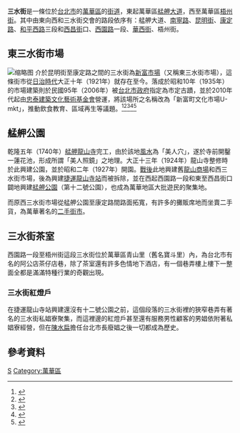 '''三水街'''是一條位於[[台北市|台北市]]的[[萬華區|萬華區]]的[[街道|街道]]，東起萬華區[[艋舺大道|艋舺大道]]，西至萬華區[[梧州街|梧州街]]。其中由東向西和三水街交會的路段依序有：艋舺大道、[[南寧路|南寧路]]、[[昆明街|昆明街]]、[[康定路_(台北市)|康定路]]、[[和平西路|和平西路]]三段和[[西昌街|西昌街]]口、[[西園路|西園路]]一段、[[華西街|華西街]]、梧州街。

== 東三水街市場 ==
[[File:U-mkt_2019.jpg|缩略图]]
介於昆明街至康定路之間的三水街為[[新富市場|新富市場]]（又稱東三水街市場），這條街市從[[台灣日治時期|日治時代]]大正十年（1921年）就存在至今。落成於昭和10年（1935年）的市場建築則於民國95年（2006年）被[[台北市政府|台北市政府]]指定為市定古蹟，並於2010年代起由[[忠泰建築文化藝術基金會|忠泰建築文化藝術基金會]]營運，將該場所之名稱改為「新富町文化市場U-mkt」，推動飲食教育、區域再生等議題。<ref>{{Cite news|url=http://www.chinatimes.com/newspapers/20170510000319-260210|title=新富市場 舊城區新活力|author=|last=|date=|work=|newspaper=中時電子報|accessdate=2017-05-30|language=zh-TW|archive-date=2019-05-03|archive-url=https://web.archive.org/web/20190503190016/https://www.chinatimes.com/newspapers/20170510000319-260210}}</ref><ref>{{Cite news|url=http://news.ltn.com.tw/news/society/breakingnews/2015258|title=老市場新生命 新富町文化市場明開幕|author=|date=|work=自由時報電子報|accessdate=2017-05-30|archive-date=2017-03-27|archive-url=https://web.archive.org/web/20170327024935/http://news.ltn.com.tw/news/society/breakingnews/2015258|dead-url=no}}</ref><ref>{{Cite news|url=https://www.mirrormedia.mg/story/20170526tour003|title=【台北東三水街市場】我的菜市仔名。叫不老 …|author=|date=|work=|newspaper=鏡週刊 Mirror Media|accessdate=2017-05-30|language=zh-TW|archive-date=2019-05-04|archive-url=https://web.archive.org/web/20190504160414/https://www.mirrormedia.mg/story/20170526tour003/}}</ref><ref>{{Cite news|url=http://www.mottimes.com/cht/article_detail.php?serial=1547&type=0|title=老派約會新地點！「新富町文化市場」日式老屋秘密基地|author=|date=|work=|newspaper=MOT TIMES 明日誌|accessdate=2017-05-30|language=en-US|archive-date=2017-07-02|archive-url=https://web.archive.org/web/20170702225818/http://www.mottimes.com/cht/article_detail.php?type=0&serial=1547|dead-url=no}}</ref><ref>{{Cite news|url=https://udn.com/news/story/7270/2386167|title=新富町文化市場U-mkt 盛大開幕|author=|last=|date=|work=|newspaper=聯合新聞網|accessdate=2017-05-30|archive-date=2021-04-14|archive-url=https://web.archive.org/web/20210414142419/https://udn.com/news/story/7270/2386167}}</ref>

== 艋舺公園 ==
乾隆五年（1740年）[[艋舺龍山寺|艋舺龍山寺]]完工，由於該地[[風水|風水]]為「美人穴」，遂於寺前開鑿一蓮花池，形成所謂「美人照鏡」之地理。大正十三年（1924年）龍山寺整修時於此興建公園，並於昭和二年（1927年）開園。[[臺灣戰後時期|戰後]]此地興建舊[[龍山商場|龍山商場]]和西三水街市場，後為興建[[捷運龍山寺站|捷運龍山寺站]]而被拆除，並在西起西園路一段和東至西昌街口闢地興建[[艋舺公園|艋舺公園]]（第十二號公園），也成為萬華地區大批遊民的聚集地。

而原西三水街市場從艋舺公園至康定路間路面拓寬，有許多的攤販席地而坐賣二手貨，為萬華著名的[[跳蚤市場|二手街市]]。

== 三水街茶室 ==
西園路一段至梧州街這段三水街位於萬華區青山里（舊名寶斗里）內，為台北市有名的阿公店茶仔店巷，除了茶室還有許多色情地下酒店，有一個巷弄樓上樓下一整面全都是滿滿特種行業的奇觀出現。

=== 三水街紅燈戶 ===
在捷運龍山寺站興建還沒有十二號公園之前，這個段落的三水街裡的狹窄巷弄有著名的三水街私娼寮聚集，而這裡邊的紅燈戶甚至還有服務男性顧客的男娼依附著私娼寮經營，但在[[陳水扁|陳水扁]]擔任台北市長廢娼之後一切都成為歷史。

== 參考資料 ==
{{reflist}}

[[Category:台北市街道|S]]
[[Category:萬華區|Category:萬華區]]